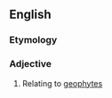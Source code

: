 ==English==

===Etymology===
{{suffix|en|geophyte|ic}}

===Adjective===
{{en-adj|-}}

# Relating to [[geophyte]]s